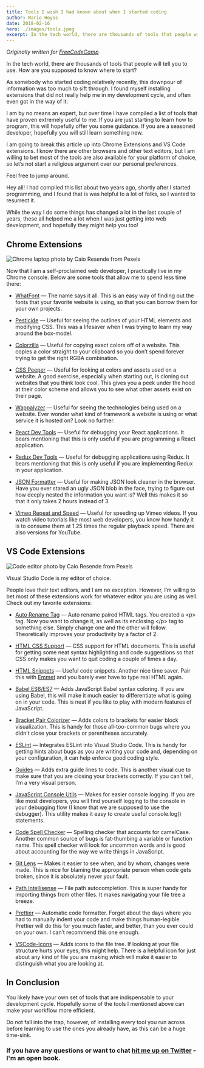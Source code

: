 ```yaml
---
title: Tools I wish I had known about when I started coding
author: Mario Hoyos
date: 2018-02-16
hero: ./images/tools.jpeg
excerpt: In the tech world, there are thousands of tools that people will tell you to use. How are you supposed to know where to start?
---
```


_Originally written for [FreeCodeCamp](https://www.freecodecamp.org/news/tools-i-wish-i-had-known-about-when-i-started-coding-57849efd9248/)_

In the tech world, there are thousands of tools that people will tell you to use. How are you supposed to know where to start?

As somebody who started coding relatively recently, this downpour of information was too much to sift through. I found myself installing extensions that did not really help me in my development cycle, and often even got in the way of it.

I am by no means an expert, but over time I have compiled a list of tools that have proven extremely useful to me. If you are just starting to learn how to program, this will hopefully offer you some guidance. If you are a seasoned developer, hopefully you will still learn something new.

I am going to break this article up into Chrome Extensions and VS Code extensions. I know there are other browsers and other text editors, but I am willing to bet most of the tools are also available for your platform of choice, so let’s not start a religious argument over our personal preferences.

Feel free to jump around.

Hey all! I had compiled this list about two years ago, shortly after I started programming, and I found that is was helpful to a lot of folks, so I wanted to resurrect it.

While the way I do some things has changed a lot in the last couple of years, these all helped me a lot when I was just getting into web development, and hopefully they might help you too!

## Chrome Extensions

<div className="Image__Small">
  <img
    src="./images/chrome-laptop.jpeg"
    title="Chrome laptop photo by Caio Resende from Pexels"
    alt="Chrome laptop photo by Caio Resende from Pexels"
  />
</div>

Now that I am a self-proclaimed web developer, I practically live in my Chrome console. Below are some tools that allow me to spend less time there:

- [WhatFont](https://chrome.google.com/webstore/detail/whatfont/jabopobgcpjmedljpbcaablpmlmfcogm?hl=en) — The name says it all. This is an easy way of finding out the fonts that your favorite website is using, so that you can borrow them for your own projects.

- [Pesticide](https://chrome.google.com/webstore/detail/pesticide-for-chrome/bblbgcheenepgnnajgfpiicnbbdmmooh?hl=en) — Useful for seeing the outlines of your HTML elements and modifying CSS. This was a lifesaver when I was trying to learn my way around the box-model.

- [Colorzilla](https://chrome.google.com/webstore/detail/colorzilla/bhlhnicpbhignbdhedgjhgdocnmhomnp?hl=en) — Useful for copying exact colors off of a website. This copies a color straight to your clipboard so you don’t spend forever trying to get the right RGBA combination.

- [CSS Peeper](https://chrome.google.com/webstore/detail/css-peeper/mbnbehikldjhnfehhnaidhjhoofhpehk?hl=en) — Useful for looking at colors and assets used on a website. A good exercise, especially when starting out, is cloning out websites that you think look cool. This gives you a peek under the hood at their color scheme and allows you to see what other assets exist on their page.

- [Wappalyzer](https://chrome.google.com/webstore/detail/wappalyzer/gppongmhjkpfnbhagpmjfkannfbllamg?hl=en) — Useful for seeing the technologies being used on a website. Ever wonder what kind of framework a website is using or what service it is hosted on? Look no further.

- [React Dev Tools](https://chrome.google.com/webstore/detail/react-developer-tools/fmkadmapgofadopljbjfkapdkoienihi?hl=en) — Useful for debugging your React applications. It bears mentioning that this is only useful if you are programming a React application.

- [Redux Dev Tools](https://chrome.google.com/webstore/detail/redux-devtools/lmhkpmbekcpmknklioeibfkpmmfibljd?hl=en) — Useful for debugging applications using Redux. It bears mentioning that this is only useful if you are implementing Redux in your application.

- [JSON Formatter](https://chrome.google.com/webstore/detail/json-formatter/bcjindcccaagfpapjjmafapmmgkkhgoa?hl=en) — Useful for making JSON look cleaner in the browser. Have you ever stared an ugly JSON blob in the face, trying to figure out how deeply nested the information you want is? Well this makes it so that it only takes 2 hours instead of 3.

- [Vimeo Repeat and Speed](https://chrome.google.com/webstore/detail/vimeo-repeat-speed/noonakfaafcdaagngpjehilgegefdima?hl=en) — Useful for speeding up Vimeo videos. If you watch video tutorials like most web developers, you know how handy it is to consume them at 1.25 times the regular playback speed. There are also versions for YouTube.

## VS Code Extensions

<div className="Image__Small">
  <img
    src="./images/editor.jpeg"
    title="Code editor photo by Caio Resende from Pexels"
    alt="Code editor photo by Caio Resende from Pexels"
  />
</div>

Visual Studio Code is my editor of choice.

People love their text editors, and I am no exception. However, I’m willing to bet most of these extensions work for whatever editor you are using as well. Check out my favorite extensions:

- [Auto Rename Tag](https://marketplace.visualstudio.com/items?itemName=formulahendry.auto-rename-tag) — Auto rename paired HTML tags. You created a \<p> tag. Now you want to change it, as well as its enclosing \</p> tag to something else. Simply change one and the other will follow. Theoretically improves your productivity by a factor of 2.

- [HTML CSS Support](https://marketplace.visualstudio.com/items?itemName=ecmel.vscode-html-css) — CSS support for HTML documents. This is useful for getting some neat syntax highlighting and code suggestions so that CSS only makes you want to quit coding a couple of times a day.

- [HTML Snippets](https://marketplace.visualstudio.com/items?itemName=abusaidm.html-snippets) — Useful code snippets. Another nice time saver. Pair this with [Emmet](https://emmet.io/) and you barely ever have to type real HTML again.

- [Babel ES6/ES7](https://marketplace.visualstudio.com/items?itemName=dzannotti.vscode-babel-coloring) — Adds JavaScript Babel syntax coloring. If you are using Babel, this will make it much easier to differentiate what is going on in your code. This is neat if you like to play with modern features of JavaScript.

- [Bracket Pair Colorizer](https://marketplace.visualstudio.com/items?itemName=CoenraadS.bracket-pair-colorizer) — Adds colors to brackets for easier block visualization. This is handy for those all-too-common bugs where you didn’t close your brackets or parentheses accurately.

- [ESLint](https://marketplace.visualstudio.com/items?itemName=dbaeumer.vscode-eslint) — Integrates ESLint into Visual Studio Code. This is handy for getting hints about bugs as you are writing your code and, depending on your configuration, it can help enforce good coding style.

- [Guides](https://marketplace.visualstudio.com/items?itemName=spywhere.guides) — Adds extra guide lines to code. This is another visual cue to make sure that you are closing your brackets correctly. If you can’t tell, I’m a very visual person.

- [JavaScript Console Utils](https://marketplace.visualstudio.com/items?itemName=whtouche.vscode-js-console-utils) — Makes for easier console logging. If you are like most developers, you will find yourself logging to the console in your debugging flow (I know that we are supposed to use the debugger). This utility makes it easy to create useful console.log() statements.

- [Code Spell Checker](https://marketplace.visualstudio.com/items?itemName=streetsidesoftware.code-spell-checker) — Spelling checker that accounts for camelCase. Another common source of bugs is fat-thumbing a variable or function name. This spell checker will look for uncommon words and is good about accounting for the way we write things in JavaScript.

- [Git Lens](https://marketplace.visualstudio.com/items?itemName=eamodio.gitlens) — Makes it easier to see when, and by whom, changes were made. This is nice for blaming the appropriate person when code gets broken, since it is absolutely never your fault.

- [Path Intellisense](https://marketplace.visualstudio.com/items?itemName=christian-kohler.path-intellisense) — File path autocompletion. This is super handy for importing things from other files. It makes navigating your file tree a breeze.

- [Prettier](https://marketplace.visualstudio.com/items?itemName=esbenp.prettier-vscode) — Automatic code formatter. Forget about the days where you had to manually indent your code and make things human-legible. Prettier will do this for you much faster, and better, than you ever could on your own. I can’t recommend this one enough.

- [VSCode-Icons](https://marketplace.visualstudio.com/items?itemName=vscode-icons-team.vscode-icons) — Adds icons to the file tree. If looking at your file structure hurts your eyes, this might help. There is a helpful icon for just about any kind of file you are making which will make it easier to distinguish what you are looking at.

## In Conclusion

You likely have your own set of tools that are indispensable to your development cycle. Hopefully some of the tools I mentioned above can make your workflow more efficient.

Do not fall into the trap, however, of installing every tool you run across before learning to use the ones you already have, as this can be a huge time-sink.

### If you have any questions or want to chat [hit me up on Twitter](https://twitter.com/marioahoyos) - I'm an open book.
